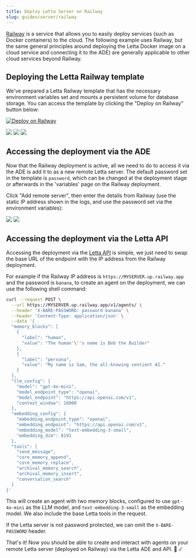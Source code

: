 ```yaml
---
title: Deploy Letta Server on Railway
slug: guides/server/railway
---
```


<Tip>[Railway](https://railway.app) is a service that allows you to easily deploy services (such as Docker containers) to the cloud. The following example uses Railway, but the same general principles around deploying the Letta Docker image on a cloud service and connecting it to the ADE) are generally applicable to other cloud services beyond Railway.</Tip>

## Deploying the Letta Railway template

We've prepared a Letta Railway template that has the necessary environment variables set and mounts a persistent volume for database storage.
You can access the template by clicking the "Deploy on Railway" button below:

[![Deploy on Railway](https://railway.com/button.svg)](https://railway.app/template/jgUR1t?referralCode=kdR8zc)

<Frame caption="The deployment screen will give you the opportunity to specify some basic environment variables such as your OpenAI API key. You can also specify these after deployment in the variables section in the Railway viewer.">
  <img src="../../images/railway_template_deploy.png" />
</Frame>

<Frame caption="If the deployment is successful, it will be shown as 'Active', and you can click 'View logs'.">
  <img src="../../images/railway_template_deployed.png" />
</Frame>

<Frame caption="Clicking 'View logs' will reveal the static IP address of the deployment (ending in 'railway.app').">
  <img src="../../images/railway_template_deployed_logs.png" />
</Frame>

## Accessing the deployment via the ADE

Now that the Railway deployment is active, all we need to do to access it via the ADE is add it to as a new remote Letta server.
The default password set in the template is `password`, which can be changed at the deployment stage or afterwards in the 'variables' page on the Railway deployment.

Click "Add remote server", then enter the details from Railway (use the static IP address shown in the logs, and use the password set via the environment variables):

<img className="block w-300 dark:hidden" src="../../images/railway_ade_example_light.png" />
<img className="hidden w-300 dark:block" src="../../images/railway_ade_example.png" />

## Accessing the deployment via the Letta API

Accessing the deployment via the [Letta API](https://docs.letta.com/api-reference) is simple, we just need to swap the base URL of the endpoint with the IP address from the Railway deployment.

For example if the Railway IP address is `https://MYSERVER.up.railway.app` and the password is `banana`, to create an agent on the deployment, we can use the following shell command:
```sh
curl --request POST \
  --url https://MYSERVER.up.railway.app/v1/agents/ \
  --header 'X-BARE-PASSWORD: password banana' \
  --header 'Content-Type: application/json' \
  --data '{
  "memory_blocks": [
    {
      "label": "human",
      "value": "The human'\''s name is Bob the Builder"
    },
    {
      "label": "persona",
      "value": "My name is Sam, the all-knowing sentient AI."
    }
  ],
  "llm_config": {
    "model": "gpt-4o-mini",
    "model_endpoint_type": "openai",
    "model_endpoint": "https://api.openai.com/v1",
    "context_window": 16000
  },
  "embedding_config": {
    "embedding_endpoint_type": "openai",
    "embedding_endpoint": "https://api.openai.com/v1",
    "embedding_model": "text-embedding-3-small",
    "embedding_dim": 8191
  },
  "tools": [
    "send_message",
    "core_memory_append",
    "core_memory_replace",
    "archival_memory_search",
    "archival_memory_insert",
    "conversation_search"
  ]
}'
```

This will create an agent with two memory blocks, configured to use `gpt-4o-mini` as the LLM model, and `text-embedding-3-small` as the embedding model. We also include the base Letta tools in the request.

If the Letta server is not password protected, we can omit the `X-BARE-PASSWORD` header.

<Check>That's it! Now you should be able to create and interact with agents on your remote Letta server (deployed on Railway) via the Letta ADE and API. 👾 ☄️</Check>
